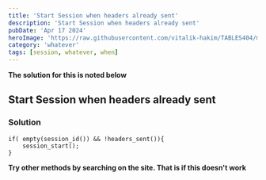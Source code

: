 ---
title: 'Start Session when headers already sent'
description: 'Start Session when headers already sent'
pubDate: 'Apr 17 2024'
heroImage: 'https://raw.githubusercontent.com/vitalik-hakim/TABLES404/main/error_b/misc.png'
category: 'whatever'
tags: [session, whatever, when]
---

**The solution for this is noted below**

## Start Session when headers already sent

### Solution

```whatever
if( empty(session_id()) && !headers_sent()){
    session_start();
}
```
**Try other methods by searching on the site. That is if this doesn't work**
